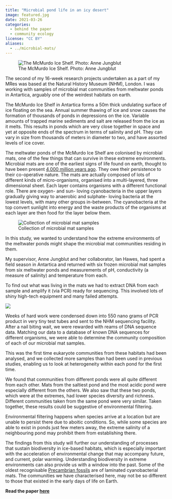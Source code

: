 ```yaml
---
title: "Microbial pond life in an icy desert"
image: featured.jpg
date: 2021-03-26
categories: 
  - behind the paper
  - community ecology
license: "CC BY"
aliases: 
  - ../microbial-mats/
---
```


![The McMurdo Ice Shelf. Photo: Anne Jungblut](featured.jpg)

The second of my 16-week research projects undertaken as a part of my MRes was based at the Natural History Museum (NHM), London. I was working with samples of microbial mat communities from meltwater ponds in Antartica, arguably one of the weirdest habitats on earth.

The McMurdo Ice Shelf in Antartica forms a 50m thick undulating surface of ice floating on the sea. Annual summer thawing of ice and snow causes the formation of thousands of ponds in depressions on the ice. Variable amounts of trapped marine sediments and salt are released from the ice as it melts. This results in ponds which are very close together in space and yet at opposite ends of the spectrum in terms of salinity and pH. They can vary in size from thousands of meters in diameter to two, and have assorted levels of ice cover.

The meltwater ponds of the McMurdo Ice Shelf are colonised by microbial mats, one of the few things that can survive in these extreme environments. Microbial mats are one of the earliest signs of life found on earth, thought to have been present [4,000 million years ago](https://doi.org/10.1098/rspb.1999.0934). They owe their persistence to their co-operative nature. The mats are actually composed of lots of different kinds of micro-organisms, organised into a multi-layered, three dimensional sheet. Each layer contains organisms with a different functional role. There are oxygen- and sun- loving cyanobacteria in the upper layers gradually giving way to anaerobic and sulphate- loving bacteria at the lowest levels, with many other groups in-between. The cyanobacteria at the top convert sunlight into energy and the waste products of the organisms at each layer are then food for the layer below them.

![Collection of microbial mat samples](pond_and_mat.jpg)

In this study, we wanted to understand how the extreme environments of the meltwater ponds might shape the microbial mat communities residing in them.

My supervisor, Anne Jungblut and her collaborator, Ian Hawes, had spent a field season in Antartica and returned with six frozen microbial mat samples from six meltwater ponds and measurements of pH, conductivity (a measure of salinity) and temperature from each.

To find out what was living in the mats we had to extract DNA from each sample and amplify it (via PCR) ready for sequencing. This involved lots of shiny high-tech equipment and many failed attempts.

![](PCR.jpg)

Weeks of hard work were condensed down into 550 nano grams of PCR product in very tiny test tubes and sent to the NHM sequencing facility. After a nail biting wait, we were rewarded with reams of DNA sequence data. Matching our data to a database of known DNA sequences for different organisms, we were able to determine the community composition of each of our microbial mat samples.

This was the first time eukaryote communities from these habitats had been analysed, and we collected more samples than had been used in previous studies, enabling us to look at heterogeneity within each pond for the first time.

We found that communities from different ponds were all quite different from each other. Mats from the saltiest pond and the most acidic pond were especially different from the others. We also saw that these two ponds, which were at the extremes, had lower species diversity and richness. Different communities taken from the same pond were very similar. Taken together, these results could be suggestive of environmental filtering.

Environmental filtering happens when species arrive at a location but are unable to persist there due to aboitic conditions. So, while some species are able to exist in ponds just few meters away, the extreme salinity of a neighbouring pond may prohibit them from establishing there.

The findings from this study will further our understanding of processes that sustain biodiversity in ice-based habitats, which is especially important with the acceleration of environmental change that may accompany future, and current, polar warming. Understanding biodiversity in extreme environments can also provide us with a window into the past. Some of the oldest recognisable [Precambrian fossils](https://doi.org/10.1017/S1473550415000579) are of laminated cyanobacterial mats. The communities we have characterised here, may not be so different to those that existed in the early days of life on Earth.

**Read the paper [here](https://doi.org/10.1007/s00300-021-02843-2)**
